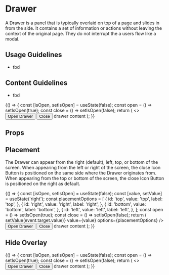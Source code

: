 
<Meta title="Components/Drawer/Overview" component={Drawer} />

# Drawer

A Drawer is a panel that is typically overlaid on top of a page and slides in from the side. It contains a set of information or actions without leaving the context of the original page. They do not interrupt the a users flow like a modal.

## Usage Guidelines

- tbd

## Content Guidelines

- tbd

<Canvas isExpanded>
  <Story name="Basic Drawer">
    {() => {
      const [isOpen, setIsOpen] = useState(false);
      const open = () => setIsOpen(true);
      const close = () => setIsOpen(false);
      return (
        <>
          <Button variant="light" onClick={open}>
            Open Drawer
          </Button>
          <Drawer isOpen={isOpen} onDismiss={close}>
            <Button variant="light" onClick={close}>
              Close
            </Button>
            <Box>drawer content</Box>
          </Drawer>
        </>
      );
    }}
  </Story>
</Canvas>

## Props

<ArgsTable of={Drawer} />

## Placement

The Drawer can appear from the right (default), left, top, or bottom of the screen. When appearing from the left or right of the screen, the close Icon Button is positioned on the same side where the Drawer originates from. When appearing from the top or bottom of the screen, the close Icon Button is positioned on the right as default.

<Canvas isExpanded>
  <Story name="Placement">
    {() => {
      const [isOpen, setIsOpen] = useState(false);
      const [value, setValue] = useState('right');
      const placementOptions = [
        {
          id: 'top',
          value: 'top',
          label: 'top',
        },
        {
          id: 'right',
          value: 'right',
          label: 'right',
        },
        {
          id: 'bottom',
          value: 'bottom',
          label: 'bottom',
        },
        {
          id: 'left',
          value: 'left',
          label: 'left',
        },
      ];
      const open = () => setIsOpen(true);
      const close = () => setIsOpen(false);
      return (
        <Box display="block" childGap="md">
          <RadioGroup
            title="Placement"
            direction="row"
            name="placement"
            onChange={event => setValue(event.target.value)}
            value={value}
            options={placementOptions}
          />
          <Button variant="light" onClick={open}>
            Open Drawer
          </Button>
          <Drawer isOpen={isOpen} onDismiss={close} placement={value}>
            <Button variant="light" onClick={close}>
              Close
            </Button>
            <Box>drawer content</Box>
          </Drawer>
        </Box>
      );
    }}
  </Story>
</Canvas>

## Hide Overlay

<Canvas isExpanded>
  <Story name="Hidden Overlay">
    {() => {
      const [isOpen, setIsOpen] = useState(false);
      const open = () => setIsOpen(true);
      const close = () => setIsOpen(false);
      return (
        <>
          <Button variant="light" onClick={open}>
            Open Drawer
          </Button>
          <Drawer
            isOpen={isOpen}
            dangerouslyBypassFocusLock
            dangerouslyBypassScrollLock
            onDismiss={close}
            hideOverlay
          >
            <Button variant="light" onClick={close}>
              Close
            </Button>
            <Box>drawer content</Box>
          </Drawer>
        </>
      );
    }}
  </Story>
</Canvas>
